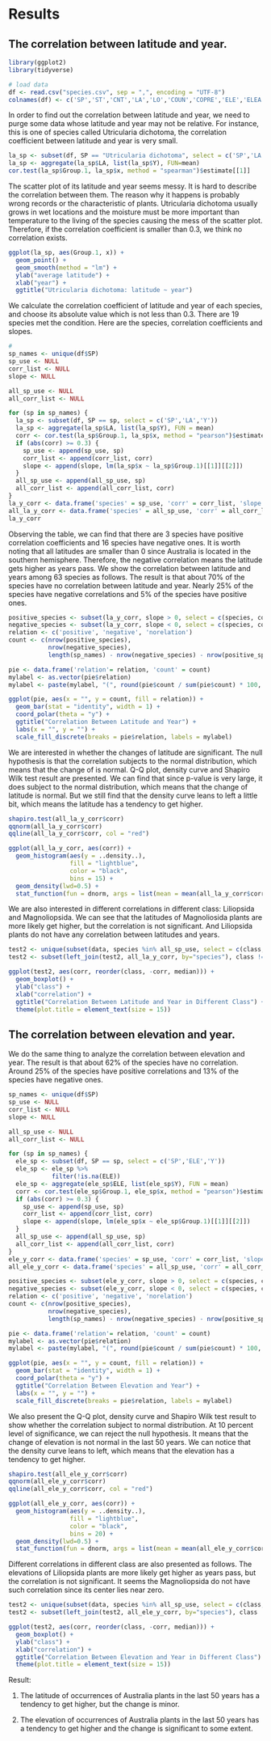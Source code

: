 # Results
## The correlation between latitude and year.
```r
library(ggplot2)
library(tidyverse)
```

```r
# load data
df <- read.csv("species.csv", sep = ",", encoding = "UTF-8")
colnames(df) <- c('SP','ST','CNT','LA','LO','COUN','COPRE','ELE','ELEA','DP','DPA','M','Y','SK')
```

In order to find out the correlation between latitude and year, we need to purge some data whose latitude and year may not be relative. For instance, this is one of species called Utricularia dichotoma, the correlation coefficient between latitude and year is very small. 

```r
la_sp <- subset(df, SP == "Utricularia dichotoma", select = c('SP','LA','Y'))
la_sp <- aggregate(la_sp$LA, list(la_sp$Y), FUN=mean)
cor.test(la_sp$Group.1, la_sp$x, method = "spearman")$estimate[[1]]
```

The scatter plot of its latitude and year seems messy. It is hard to describe the correlation between them. The reason why it happens is probably wrong records or the characteristic of plants. Utricularia dichotoma usually grows in wet locations and the moisture must be more important than temperature to the living of the species causing the mess of the scatter plot. Therefore, if the correlation coefficient is smaller than 0.3, we think no correlation exists.

```r
ggplot(la_sp, aes(Group.1, x)) +
  geom_point() + 
  geom_smooth(method = "lm") +
  ylab("average latitude") +
  xlab("year") +
  ggtitle("Utricularia dichotoma: latitude ~ year")
```

We calculate the correlation coefficient of latitude and year of each species, and choose its absolute value which is not less than 0.3. There are 19 species met the condition. Here are the species, correlation coefficients and slopes.

```r
# 
sp_names <- unique(df$SP)
sp_use <- NULL
corr_list <- NULL
slope <- NULL

all_sp_use <- NULL
all_corr_list <- NULL

for (sp in sp_names) {
  la_sp <- subset(df, SP == sp, select = c('SP','LA','Y'))
  la_sp <- aggregate(la_sp$LA, list(la_sp$Y), FUN = mean)
  corr <- cor.test(la_sp$Group.1, la_sp$x, method = "pearson")$estimate
  if (abs(corr) >= 0.3) {
    sp_use <- append(sp_use, sp)
    corr_list <- append(corr_list, corr)
    slope <- append(slope, lm(la_sp$x ~ la_sp$Group.1)[[1]][[2]])
  }
  all_sp_use <- append(all_sp_use, sp)
  all_corr_list <- append(all_corr_list, corr)
}
la_y_corr <- data.frame('species' = sp_use, 'corr' = corr_list, 'slope' = slope)
all_la_y_corr <- data.frame('species' = all_sp_use, 'corr' = all_corr_list)
la_y_corr
```

Observing the table, we can find that there are 3 species have positive correlation coefficients and 16 species have negative ones. It is worth noting that all latitudes are smaller than 0 since Australia is located in the southern hemisphere. Therefore, the negative correlation means the latitude gets higher as years pass. We show the correlation between latitude and years among 63 species as follows. The result is that about 70% of the species have no correlation between latitude and year. Nearly 25% of the species have negative correlations and 5% of the species have positive ones.

```r
positive_species <- subset(la_y_corr, slope > 0, select = c(species, corr))
negative_species <- subset(la_y_corr, slope < 0, select = c(species, corr))
relation <- c('positive', 'negative', 'norelation')
count <- c(nrow(positive_species), 
           nrow(negative_species), 
           length(sp_names) - nrow(negative_species) - nrow(positive_species))

pie <- data.frame('relation'= relation, 'count' = count)
mylabel <- as.vector(pie$relation)
mylabel <- paste(mylabel, "(", round(pie$count / sum(pie$count) * 100, 2), "%) ", sep = "") 

ggplot(pie, aes(x = "", y = count, fill = relation)) +
  geom_bar(stat = "identity", width = 1) +
  coord_polar(theta = "y") +
  ggtitle("Correlation Between Latitude and Year") +
  labs(x = "", y = "") +
  scale_fill_discrete(breaks = pie$relation, labels = mylabel)
```

We are interested in whether the changes of latitude are significant. The null hypothesis is that the correlation subjects to the normal distribution, which means that the change of is normal. Q-Q plot, density curve and Shapiro Wilk test result are presented. We can find that since p-value is very large, it does subject to the normal distribution, which means that the change of latitude is normal. But we still find that the density curve leans to left a little bit, which means the latitude has a tendency to get higher.

```r
shapiro.test(all_la_y_corr$corr)
qqnorm(all_la_y_corr$corr)
qqline(all_la_y_corr$corr, col = "red")

ggplot(all_la_y_corr, aes(corr)) +
  geom_histogram(aes(y = ..density..),
                 fill = "lightblue",
                 color = "black",
                 bins = 15) +
  geom_density(lwd=0.5) +
  stat_function(fun = dnorm, args = list(mean = mean(all_la_y_corr$corr), sd = sd(all_la_y_corr$corr)), color = "red", lwd = 1.5)
```

We are also interested in different correlations in different class: Liliopsida and Magnoliopsida. We can see that the latitudes of Magnoliosida plants are more likely get higher, but the correlation is not significant. And Liliopsida plants do not have any correlation between latitudes and years.

```r
test2 <- unique(subset(data, species %in% all_sp_use, select = c(class, species)))
test2 <- subset(left_join(test2, all_la_y_corr, by="species"), class != "Pinopsida")

ggplot(test2, aes(corr, reorder(class, -corr, median))) +
  geom_boxplot() +
  ylab("class") +
  xlab("correlation") +
  ggtitle("Correlation Between Latitude and Year in Different Class") +
  theme(plot.title = element_text(size = 15))
```

## The correlation between elevation and year.

We do the same thing to analyze the correlation between elevation and year. The result is that about 62% of the species have no correlation. Around 25% of the species have positive correlations and 13% of the species have negative ones.

```r
sp_names <- unique(df$SP)
sp_use <- NULL
corr_list <- NULL
slope <- NULL

all_sp_use <- NULL
all_corr_list <- NULL

for (sp in sp_names) {
  ele_sp <- subset(df, SP == sp, select = c('SP','ELE','Y'))
  ele_sp <- ele_sp %>%
            filter(!is.na(ELE))
  ele_sp <- aggregate(ele_sp$ELE, list(ele_sp$Y), FUN = mean)
  corr <- cor.test(ele_sp$Group.1, ele_sp$x, method = "pearson")$estimate
  if (abs(corr) >= 0.3) {
    sp_use <- append(sp_use, sp)
    corr_list <- append(corr_list, corr)
    slope <- append(slope, lm(ele_sp$x ~ ele_sp$Group.1)[[1]][[2]])
  }
  all_sp_use <- append(all_sp_use, sp)
  all_corr_list <- append(all_corr_list, corr)  
}
ele_y_corr <- data.frame('species' = sp_use, 'corr' = corr_list, 'slope' = slope)
all_ele_y_corr <- data.frame('species' = all_sp_use, 'corr' = all_corr_list)

positive_species <- subset(ele_y_corr, slope > 0, select = c(species, corr))
negative_species <- subset(ele_y_corr, slope < 0, select = c(species, corr))
relation <- c('positive', 'negative', 'norelation')
count <- c(nrow(positive_species), 
           nrow(negative_species), 
           length(sp_names) - nrow(negative_species) - nrow(positive_species))

pie <- data.frame('relation'= relation, 'count' = count)
mylabel <- as.vector(pie$relation)
mylabel <- paste(mylabel, "(", round(pie$count / sum(pie$count) * 100, 2), "%) ", sep = "") 

ggplot(pie, aes(x = "", y = count, fill = relation)) +
  geom_bar(stat = "identity", width = 1) +
  coord_polar(theta = "y") +
  ggtitle("Correlation Between Elevation and Year") +
  labs(x = "", y = "") +
  scale_fill_discrete(breaks = pie$relation, labels = mylabel)
```

We also present the Q-Q plot, density curve and Shapiro Wilk test result to show whether the correlation subject to normal distribution. At 10 percent level of significance, we can reject the null hypothesis. It means that the change of elevation is not normal in the last 50 years. We can notice that the density curve leans to left, which means that the elevation has a tendency to get higher.

```r
shapiro.test(all_ele_y_corr$corr)
qqnorm(all_ele_y_corr$corr)
qqline(all_ele_y_corr$corr, col = "red")

ggplot(all_ele_y_corr, aes(corr)) +
  geom_histogram(aes(y = ..density..),
                 fill = "lightblue",
                 color = "black",
                 bins = 20) +
  geom_density(lwd=0.5) +
  stat_function(fun = dnorm, args = list(mean = mean(all_ele_y_corr$corr), sd = sd(all_ele_y_corr$corr)), color = "red", lwd = 1.5)
```

Different correlations in different class are also presented as follows. The elevations of Liliopsida plants are more likely get higher as years pass, but the correlation is not significant. It seems the Magnoliopsida do not have such correlation since its center lies near zero.

```r
test2 <- unique(subset(data, species %in% all_sp_use, select = c(class, species)))
test2 <- subset(left_join(test2, all_ele_y_corr, by="species"), class != "Pinopsida")

ggplot(test2, aes(corr, reorder(class, -corr, median))) +
  geom_boxplot() +
  ylab("class") +
  xlab("correlation") +
  ggtitle("Correlation Between Elevation and Year in Different Class") +
  theme(plot.title = element_text(size = 15))
```

Result:

1. The latitude of occurrences of Australia plants in the last 50 years has a tendency to get higher, but the change is minor.

2. The elevation of occurrences of Australia plants in the last 50 years has a tendency to get higher and the change is significant to some extent.